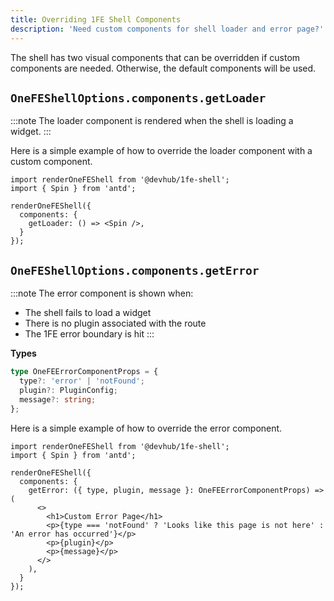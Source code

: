 ```yaml
---
title: Overriding 1FE Shell Components
description: 'Need custom components for shell loader and error page?'
---
```


The shell has two visual components that can be overridden if custom components are needed. Otherwise, the default components will be used.

## `OneFEShellOptions.components.getLoader`

:::note
The loader component is rendered when the shell is loading a widget.
:::

Here is a simple example of how to override the loader component with a custom component.

```tsx
import renderOneFEShell from '@devhub/1fe-shell';
import { Spin } from 'antd'; 

renderOneFEShell({
  components: {
    getLoader: () => <Spin />,
  }
});
```

## `OneFEShellOptions.components.getError`

:::note
The error component is shown when:
- The shell fails to load a widget
- There is no plugin associated with the route
- The 1FE error boundary is hit
:::

**Types**


```ts
type OneFEErrorComponentProps = {
  type?: 'error' | 'notFound';
  plugin?: PluginConfig;
  message?: string;
};
```

Here is a simple example of how to override the error component.

```tsx
import renderOneFEShell from '@devhub/1fe-shell';
import { Spin } from 'antd'; 

renderOneFEShell({
  components: {
    getError: ({ type, plugin, message }: OneFEErrorComponentProps) => (
      <>
        <h1>Custom Error Page</h1>
        <p>{type === 'notFound' ? 'Looks like this page is not here' : 'An error has occurred'}</p>
        <p>{plugin}</p>
        <p>{message}</p>
      </>
    ),
  }
});
```
